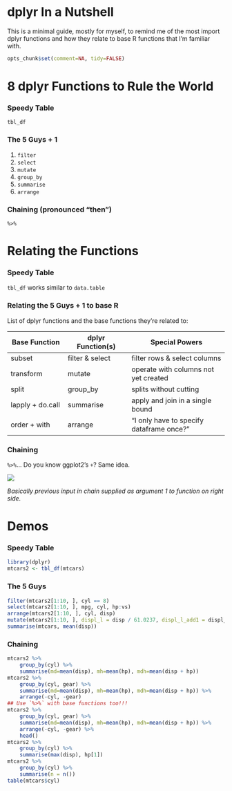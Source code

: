 dplyr In a Nutshell
===

This is a minimal guide, mostly for myself, to remind me of the most import dplyr functions and how they relate to base R functions that I'm familiar with. 

```r
opts_chunk$set(comment=NA, tidy=FALSE)
```

# 8 dplyr Functions to Rule the World

### Speedy Table

`tbl_df`


### The 5 Guys + 1

1. `filter`
2. `select`
3. `mutate`
4. `group_by`
5. `summarise`
6. `arrange`

### Chaining (pronounced "then")

`%>%`

# Relating the Functions

### Speedy Table 

`tbl_df` works similar to `data.table` 

### Relating the 5 Guys + 1 to base R

List of dplyr functions and the base functions they're related to:

Base Function    | dplyr Function(s) | Special Powers
-----------------|-------------------|-----------------------------
subset           |  filter & select  | filter rows & select columns
transform        |  mutate           | operate with columns not yet created
split            |  group_by         | splits without cutting
lapply + do.call |  summarise        | apply and join in a single bound
order + with     |  arrange          | "I only have to specify dataframe once?"

### Chaining

`%>%`... Do you know ggplot2's `+`?  Same idea.  

![](chain.png)

*Basically previous input in chain supplied as argument 1 to function on right side.*

# Demos
### Speedy Table
```r
library(dplyr)
mtcars2 <- tbl_df(mtcars)
```

### The 5 Guys
```r
filter(mtcars2[1:10, ], cyl == 8)
select(mtcars2[1:10, ], mpg, cyl, hp:vs)
arrange(mtcars2[1:10, ], cyl, disp)
mutate(mtcars2[1:10, ], displ_l = disp / 61.0237, displ_l_add1 = displ_l + 1)
summarise(mtcars, mean(disp))
```

### Chaining

```r
mtcars2 %>%
    group_by(cyl) %>%
    summarise(md=mean(disp), mh=mean(hp), mdh=mean(disp + hp))
mtcars2 %>%
    group_by(cyl, gear) %>%
    summarise(md=mean(disp), mh=mean(hp), mdh=mean(disp + hp)) %>%
    arrange(-cyl, -gear)
## Use `%>%` with base functions too!!!
mtcars2 %>%
    group_by(cyl, gear) %>%
    summarise(md=mean(disp), mh=mean(hp), mdh=mean(disp + hp)) %>%
    arrange(-cyl, -gear) %>%
	head()
mtcars2 %>%
    group_by(cyl) %>%
    summarise(max(disp), hp[1])
mtcars2 %>%
    group_by(cyl) %>%
    summarise(n = n()) 
table(mtcars$cyl) 
```


